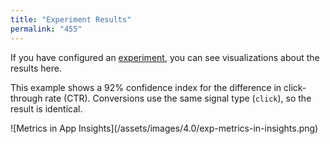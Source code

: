 ```yaml
---
title: "Experiment Results"
permalink: "455"
---
```


If you have configured an [experiment](/fusion/5.9/460/experiments), you can see visualizations about the results here.

This example shows a 92% confidence index for the difference in click-through rate (CTR). Conversions use the same signal type (`click`), so the result is identical.

<Frame>![Metrics in App Insights](/assets/images/4.0/exp-metrics-in-insights.png)</Frame>